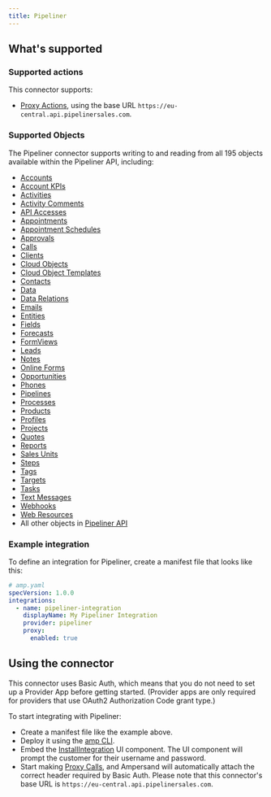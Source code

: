 ```yaml
---
title: Pipeliner
---
```

## What's supported

### Supported actions

This connector supports:
- [Proxy Actions](/define-integrations/proxy-actions), using the base URL `https://eu-central.api.pipelinersales.com`.

### Supported Objects

The Pipeliner connector supports writing to and reading from all 195 objects available within the Pipeliner API, including:
- [Accounts](https://pipeliner.stoplight.io/docs/api-docs/elt527zmm4t7z-account)
- [Account KPIs](https://pipeliner.stoplight.io/docs/api-docs/i4eiukx6ow3mg-account-kpi)
- [Activities](https://pipeliner.stoplight.io/docs/api-docs/mlkdfymyzgyal-activity)
- [Activity Comments](https://pipeliner.stoplight.io/docs/api-docs/52fjjbc6ati70-activity-comment)
- [API Accesses](https://pipeliner.stoplight.io/docs/api-docs/dit5z42yttr4t-api-access)
- [Appointments](https://pipeliner.stoplight.io/docs/api-docs/tdq08v2gpkuh6-appointment)
- [Appointment Schedules](https://pipeliner.stoplight.io/docs/api-docs/bfwixqvyout0g-appointment-schedule)
- [Approvals](https://pipeliner.stoplight.io/docs/api-docs/7ccaqcemtypdg-approval)
- [Calls](https://pipeliner.stoplight.io/docs/api-docs/mjyjv4a5b3stg-call)
- [Clients](https://pipeliner.stoplight.io/docs/api-docs/ze1uoa5rd5kew-client)
- [Cloud Objects](https://pipeliner.stoplight.io/docs/api-docs/1nxekntag985c-cloud-object)
- [Cloud Object Templates](https://pipeliner.stoplight.io/docs/api-docs/ohd4s54k5g5uo-cloud-object-template)
- [Contacts](https://pipeliner.stoplight.io/docs/api-docs/y823u6p018div-contact)
- [Data](https://pipeliner.stoplight.io/docs/api-docs/3my1sz5yg556x-data)
- [Data Relations](https://pipeliner.stoplight.io/docs/api-docs/kngvj3c7pgnvs-data-relation)
- [Emails](https://pipeliner.stoplight.io/docs/api-docs/04pfaheaosg5p-email)
- [Entities](https://pipeliner.stoplight.io/docs/api-docs/aut7fgwkmid6o-entity)
- [Fields](https://pipeliner.stoplight.io/docs/api-docs/hnuueunrms0ht-field)
- [Forecasts](https://pipeliner.stoplight.io/docs/api-docs/58tgf0wd5m13a-forecast)
- [FormViews](https://pipeliner.stoplight.io/docs/api-docs/7bsx03uaegxnd-form-view)
- [Leads](https://pipeliner.stoplight.io/docs/api-docs/10fn36vhvnwpt-lead)
- [Notes](https://pipeliner.stoplight.io/docs/api-docs/alos8ba6krg22-note)
- [Online Forms](https://pipeliner.stoplight.io/docs/api-docs/kkhpv5viecu6l-online-form)
- [Opportunities](https://pipeliner.stoplight.io/docs/api-docs/0wiyusit6ajet-opportunity)
- [Phones](https://pipeliner.stoplight.io/docs/api-docs/3jo5gp2m7fp8e-phone)
- [Pipelines](https://pipeliner.stoplight.io/docs/api-docs/9o7fias1do16v-pipeline)
- [Processes](https://pipeliner.stoplight.io/docs/api-docs/he5d4vh9wekkg-process)
- [Products](https://pipeliner.stoplight.io/docs/api-docs/69wlbhvsyt7hw-product)
- [Profiles](https://pipeliner.stoplight.io/docs/api-docs/osdd7b6kt8rb4-profile)
- [Projects](https://pipeliner.stoplight.io/docs/api-docs/2jrox8wxdgfca-project)
- [Quotes](https://pipeliner.stoplight.io/docs/api-docs/joav0xhmva6fi-quote)
- [Reports](https://pipeliner.stoplight.io/docs/api-docs/ll1lfl4ipyi92-report)
- [Sales Units](https://pipeliner.stoplight.io/docs/api-docs/1hu89yk8ksap3-sales-unit)
- [Steps](https://pipeliner.stoplight.io/docs/api-docs/190bhebglfl85-step)
- [Tags](https://pipeliner.stoplight.io/docs/api-docs/9rk7d1eyzf81t-tag)
- [Targets](https://pipeliner.stoplight.io/docs/api-docs/4lqi9jnjdlvpq-target)
- [Tasks](https://pipeliner.stoplight.io/docs/api-docs/0p6z0evhpta5x-task)
- [Text Messages](https://pipeliner.stoplight.io/docs/api-docs/n5k5pqrahrbc1-text-message)
- [Webhooks](https://pipeliner.stoplight.io/docs/api-docs/vjcbqy57drdrw-webhook)
- [Web Resources](https://pipeliner.stoplight.io/docs/api-docs/yp4ku0yx9315r-webresource)
- All other objects in [Pipeliner API](https://pipeliner.stoplight.io/docs/api-docs)

### Example integration

To define an integration for Pipeliner, create a manifest file that looks like this:

```YAML
# amp.yaml
specVersion: 1.0.0
integrations:
  - name: pipeliner-integration
    displayName: My Pipeliner Integration
    provider: pipeliner
    proxy:
      enabled: true
```

## Using the connector

This connector uses Basic Auth, which means that you do not need to set up a Provider App before getting started. (Provider apps are only required for providers that use OAuth2 Authorization Code grant type.)

To start integrating with Pipeliner:
- Create a manifest file like the example above.
- Deploy it using the [amp CLI](/cli/overview).
- Embed the [InstallIntegration](/embeddable-ui-components#install-integration) UI component. The UI component will prompt the customer for their username and password.
- Start making [Proxy Calls](/define-integrations/proxy-actions), and Ampersand will automatically attach the correct header required by Basic Auth. Please note that this connector's base URL is `https://eu-central.api.pipelinersales.com`.
